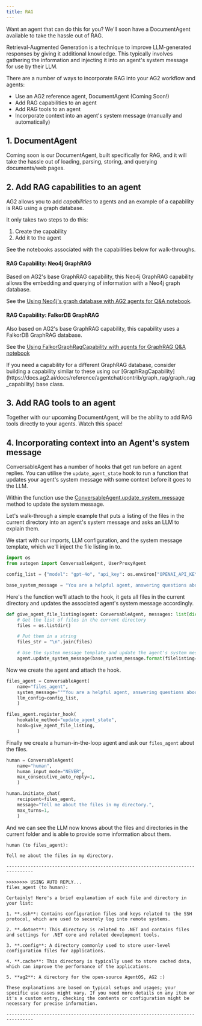 ```yaml
---
title: RAG
---
```


<Tip>
Want an agent that can do this for you? We'll soon have a DocumentAgent available to take the hassle out of RAG.
</Tip>

Retrieval-Augmented Generation is a technique to improve LLM-generated responses by giving it additional knowledge. This typically involves gathering the information and injecting it into an agent's system message for use by their LLM.

There are a number of ways to incorporate RAG into your AG2 workflow and agents:
- Use an AG2 reference agent, DocumentAgent (Coming Soon!)
- Add RAG capabilities to an agent
- Add RAG tools to an agent
- Incorporate context into an agent's system message (manually and automatically)

## 1. DocumentAgent

Coming soon is our DocumentAgent, built specifically for RAG, and it will take the hassle out of loading, parsing, storing, and querying documents/web pages.

## 2. Add RAG capabilities to an agent

AG2 allows you to add *capabilities* to agents and an example of a capability is RAG using a graph database.

It only takes two steps to do this:
1. Create the capability
2. Add it to the agent

See the notebooks associated with the capabilities below for walk-throughs.

#### RAG Capability: Neo4j GraphRAG
Based on AG2's base GraphRAG capability, this Neo4j GraphRAG capability allows the embedding and querying of information with a Neo4j graph database.

See the [Using Neo4j's graph database with AG2 agents for Q&A notebook](https://docs.ag2.ai/notebooks/agentchat_graph_rag_neo4j_native).

#### RAG Capability: FalkorDB GraphRAG
Also based on AG2's base GraphRAG capability, this capability uses a FalkorDB GraphRAG database.

See the [Using FalkorGraphRagCapability with agents for GraphRAG Q&A notebook](https://docs.ag2.ai/notebooks/agentchat_graph_rag_falkordb)

<Tip>
If you need a capability for a different GraphRAG database, consider building a capability similar to these using our [GraphRagCapability](https://docs.ag2.ai/docs/reference/agentchat/contrib/graph_rag/graph_rag_capability) base class.
</Tip>

## 3. Add RAG tools to an agent

Together with our upcoming DocumentAgent, will be the ability to add RAG tools directly to your agents. Watch this space!

## 4. Incorporating context into an Agent's system message

ConversableAgent has a number of hooks that get run before an agent replies. You can utilise the `update_agent_state` hook to run a function that updates your agent's system message with some context before it goes to the LLM.

Within the function use the [ConversableAgent.update_system_message](https://docs.ag2.ai/docs/reference/agentchat/conversable_agent#update-system-message) method to update the system message.

Let's walk-through a simple example that puts a listing of the files in the current directory into an agent's system message and asks an LLM to explain them.

We start with our imports, LLM configuration, and the system message template, which we'll inject the file listing in to.
```python
import os
from autogen import ConversableAgent, UserProxyAgent

config_list = {"model": "gpt-4o", "api_key": os.environ["OPENAI_API_KEY"]}

base_system_message = "You are a helpful agent, answering questions about the files in a directory:\n{filelisting}"
```

Here's the function we'll attach to the hook, it gets all files in the current directory and updates the associated agent's system message accordingly.

```python
def give_agent_file_listing(agent: ConversableAgent, messages: list[dict]) -> None:
    # Get the list of files in the current directory
    files = os.listdir()

    # Put them in a string
    files_str = "\n".join(files)

    # Use the system message template and update the agent's system message to include the file listing
    agent.update_system_message(base_system_message.format(filelisting=files_str))
```

Now we create the agent and attach the hook.

```python
files_agent = ConversableAgent(
    name="files_agent",
    system_message="""You are a helpful agent, answering questions about the files in a directory.""",
    llm_config=config_list,
    )

files_agent.register_hook(
    hookable_method="update_agent_state",
    hook=give_agent_file_listing,
    )
```

Finally we create a human-in-the-loop agent and ask our `files_agent` about the files.

```python
human = ConversableAgent(
    name="human",
    human_input_mode="NEVER",
    max_consecutive_auto_reply=1,
    )

human.initiate_chat(
    recipient=files_agent,
    message="Tell me about the files in my directory.",
    max_turns=1,
    )
```

And we can see the LLM now knows about the files and directories in the current folder and is able to provide some information about them.

```console
human (to files_agent):

Tell me about the files in my directory.

--------------------------------------------------------------------------------

>>>>>>>> USING AUTO REPLY...
files_agent (to human):

Certainly! Here's a brief explanation of each file and directory in your list:

1. **.ssh**: Contains configuration files and keys related to the SSH protocol, which are used to securely log into remote systems.

2. **.dotnet**: This directory is related to .NET and contains files and settings for .NET core and related development tools.

3. **.config**: A directory commonly used to store user-level configuration files for applications.

4. **.cache**: This directory is typically used to store cached data, which can improve the performance of the applications.

5. **ag2**: A directory for the open-source AgentOS, AG2 :)

These explanations are based on typical setups and usages; your specific use cases might vary. If you need more details on any item or it's a custom entry, checking the contents or configuration might be necessary for precise information.

--------------------------------------------------------------------------------
```
